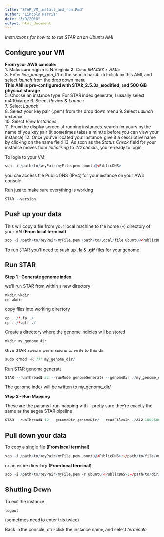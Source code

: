 ```yaml
---
title: "STAR_VM_install_and_run.Rmd"
author: "Lincoln Harris"
date: "3/9/2018"
output: html_document
---
```


*Instructions for how to to run STAR on an Ubuntu AMI *   

## Configure your VM

**From your AWS console:**                 
   1. Make sure region is N.Virginia 
    2. Go to *IMAGES* > *AMIs*        
    3. Enter *linc_image_gen_t3* in the search bar
    4. ctrl-click on this AMI, and select *launch* from the drop down menu      
        **This AMI is pre-configured with STAR_2.5.3a_modified, and 500 GiB physical storage**     
    5. Choose an instance type. For STAR index generate, I usually select m4.10xlarge
    6. Select *Review & Launch*            
    7. Select *Launch*          
    8. Select your key pair (.pem) from the drop down menu
    9. Select *Launch instance*         
    10. Select *View Instances*         
    11. From the display screen of running instances, search for yours by the name of you key pair (it sometimes takes a minute before you can view your instance)
    12. Once you've located your instance, give it a descriptive name by clicking on the name field
    13. As soon as the *Status Check* field for your instance moves from *Initializing* to *2/2 checks*, you're ready to login
  
  
To login to your VM: 
```r
ssh -i /path/to/keyPair/myFile.pem ubuntu@<PublicDNS>
```
you can access the Public DNS (IPv4) for your instance on your AWS console

Run just to make sure everything is working
```r
STAR --version
```

## Push up your data

This will copy a file from your local machine to the home (~) directory of your VM **(From local terminal)**                     
```r
scp -i /path/to/keyPair/myFile.pem /path/to/local/file ubuntu@<PublicDNS>:~ 
```

To run STAR you'll need to push up **.fa** & **.gtf** files for your genome

## Run STAR

**Step 1 -- Generate genome index**         

we'll run STAR from within a new directory 
```r
mkdir wkdir
cd wkdir
```

copy files into working directory
```r
cp ../*.fa ./
cp ../*.gtf ./
```
   
Create a directory where the genome indicies will be stored
```r
mkdir my_genome_dir
```
 
Give STAR special permissions to write to this dir
```r
sudo chmod -R 777 my_genome_dir/
```

Run STAR genome generate  
```r
STAR --runThreadN 32 --runMode genomeGenerate --genomeDir ./my_genome_dir/ --genomeFastaFiles ./*.fa --sjdbGTFfile ./*.gtf --sjdbOverhang 75
```

The genome index will be written to my_genome_dir/

**Step 2 -- Run Mapping**           

These are the params I run mapping with -- pretty sure they're exactly the same as the aegea STAR pipeline
```r
STAR --runThreadN 12 --genomeDir genomeDir/ --readFilesIn ./A12-1000500501/A12-1000500501_R1.fasta ./A12-1000500501/A12-1000500501_R2.fasta --twopassMode Basic --outSJfilterCountTotalMin 1 1 1 1 --outSJfilterCountUniqueMin 1 1 1 1 --outFilterMultimapNmax 20 --alignSJoverhangMin 8 --alignSJDBoverhangMin 1 --outFilterMismatchNmax 999 --outFilterMismatchNoverLmax 0.04 --alignIntronMin 20 --alignIntronMax 1000000 --alignMatesGapMax 1000000 --outSAMstrandField intronMotif
```

## Pull down your data

To copy a single file **(From local terminal)**                       
```r
scp -i /path/to/keyPair/myFile.pem ubuntu@<PublicDNS>:~/path/to/file/on/VM /destination/on/local
```

or an entire directory **(From local terminal)**         
```r
scp -i /path/to/keyPair/myFile.pem -r ubuntu@<PublicDNS>:~/path/to/dir/on/VM /destination/on/local
```

## Shutting Down

To exit the instance
```r
logout
```
(sometimes need to enter this twice)

Back in the console, ctrl-click the instance name, and select *terminate*     

